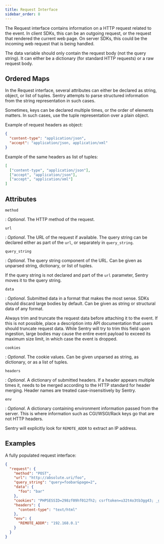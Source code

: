 ```yaml
---
title: Request Interface
sidebar_order: 8
---
```


The Request interface contains information on a HTTP request related to the
event. In client SDKs, this can be an outgoing request, or the request that
rendered the current web page. On server SDKs, this could be the incoming web
request that is being handled.

The data variable should only contain the request body (not the query string).
It can either be a dictionary (for standard HTTP requests) or a raw request
body.

## Ordered Maps

In the Request interface, several attributes can either be declared as string,
object, or list of tuples. Sentry attempts to parse structured information from
the string representation in such cases.

Sometimes, keys can be declared multiple times, or the order of elements
matters. In such cases, use the tuple representation over a plain object.

Example of request headers as object:

```json
{
  "content-type": "application/json",
  "accept": "application/json, application/xml"
}
```

Example of the same headers as list of tuples:

```json
[
  ["content-type", "application/json"],
  ["accept", "application/json"],
  ["accept", "application/xml"]
]
```

## Attributes

`method`

: _Optional_. The HTTP method of the request.

`url`

: _Optional_. The URL of the request if available. The query string can be
  declared either as part of the `url`, or separately in `query_string`.

`query_string`

: _Optional_. The query string component of the URL. Can be given as unparsed
  string, dictionary, or list of tuples.

  If the query string is not declared and part of the `url` parameter, Sentry
  moves it to the query string.

`data`

: _Optional_. Submitted data in a format that makes the most sense. SDKs should
  discard large bodies by default. Can be given as string or structural data of
  any format.

  Always trim and truncate the request data before attaching it to the event. If
  this is not possible, place a description into API documentation that users
  should truncate request data. While Sentry will try to trim this field upon
  ingestion, large bodies may cause the entire event payload to exceed its
  maximum size limit, in which case the event is dropped.

`cookies`

: _Optional_. The cookie values. Can be given unparsed as string, as dictionary,
  or as a list of tuples.

`headers`

: _Optional_. A dictionary of submitted headers. If a header appears multiple
  times it, needs to be merged according to the HTTP standard for header
  merging. Header names are treated case-insensitively by Sentry.

`env`

: _Optional_. A dictionary containing environment information passed from the
  server. This is where information such as CGI/WSGI/Rack keys go that are not
  HTTP headers.

  Sentry will explicitly look for `REMOTE_ADDR` to extract an IP address.

## Examples

A fully populated request interface:

```json
{
  "request": {
    "method": "POST",
    "url": "http://absolute.uri/foo",
    "query_string": "query=foobar&page=2",
    "data": {
      "foo": "bar"
    },
    "cookies": "PHPSESSID=298zf09hf012fh2; csrftoken=u32t4o3tb3gg43; _gat=1;",
    "headers": {
      "content-type": "text/html"
    },
    "env": {
      "REMOTE_ADDR": "192.168.0.1"
    }
  }
}
```
